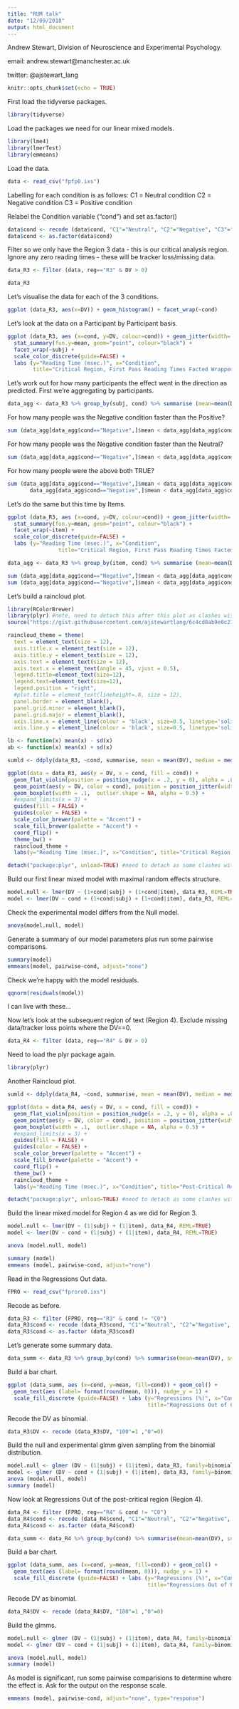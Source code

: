 ```yaml
---
title: "RUM talk"
date: "12/09/2018"
output: html_document
---
```


Andrew Stewart, Division of Neuroscience and Experimental Psychology.

email: andrew.stewart@manchester.ac.uk

twitter: @ajstewart_lang

```r
knitr::opts_chunk$set(echo = TRUE)
```

First load the tidyverse packages.

```r
library(tidyverse)
```

Load the packages we need for our linear mixed models.

```r
library(lme4)
library(lmerTest)
library(emmeans)
```

Load the data.

```r
data <- read_csv("fpfp0.ixs")
```

Labelling for each condition is as follows:
C1 = Neutral condition
C2 = Negative condition
C3 = Positive condition

Relabel the Condition variable ("cond") and set as.factor()

```r
data$cond <- recode (data$cond, "C1"="Neutral", "C2"="Negative", "C3"="Positive")
data$cond <- as.factor(data$cond)
```

Filter so we only have the Region 3 data - this is our critical analysis region. Ignore any zero reading times - these will be tracker loss/missing data.

```r
data_R3 <- filter (data, reg=="R3" & DV > 0)

data_R3
```

Let's visualise the data for each of the 3 conditions.

```r
ggplot (data_R3, aes(x=DV)) + geom_histogram() + facet_wrap(~cond)
```

Let's look at the data on a Participant by Participant basis.

```r
ggplot (data_R3, aes (x=cond, y=DV, colour=cond)) + geom_jitter(width=.1, alpha=.5) + 
  stat_summary(fun.y=mean, geom="point", colour="black") +
  facet_wrap(~subj) +
  scale_color_discrete(guide=FALSE) + 
  labs (y="Reading Time (msec.)", x="Condition", 
        title="Critical Region, First Pass Reading Times Facted Wrapped by Participant")
```

Let's work out for how many participants the effect went in the direction as predicted. First we're aggregating by participants.

```r
data_agg <- data_R3 %>% group_by(subj, cond) %>% summarise (mean=mean(DV), sd=sd(DV))
```

For how many people was the Negative condition faster than the Positive?

```r
sum (data_agg[data_agg$cond=="Negative",]$mean < data_agg[data_agg$cond=="Positive",]$mean)
```

For how many people was the Negative condition faster than the Neutral?

```r
sum (data_agg[data_agg$cond=="Negative",]$mean < data_agg[data_agg$cond=="Neutral",]$mean)
```

For how many people were the above both TRUE?

```r
sum (data_agg[data_agg$cond=="Negative",]$mean < data_agg[data_agg$cond=="Positive",]$mean & 
       data_agg[data_agg$cond=="Negative",]$mean < data_agg[data_agg$cond=="Neutral",]$mean)
```

Let's do the same but this time by Items.

```r
ggplot (data_R3, aes (x=cond, y=DV, colour=cond)) + geom_jitter(width=.1, alpha=.5) + 
  stat_summary(fun.y=mean, geom="point", colour="black") +
  facet_wrap(~item) +
  scale_color_discrete(guide=FALSE) + 
  labs (y="Reading Time (msec.)", x="Condition",
                title="Critical Region, First Pass Reading Times Facted Wrapped by Item")
```

```r
data_agg <- data_R3 %>% group_by(item, cond) %>% summarise (mean=mean(DV), sd=sd(DV))

sum (data_agg[data_agg$cond=="Negative",]$mean < data_agg[data_agg$cond=="Positive",]$mean)
sum (data_agg[data_agg$cond=="Negative",]$mean < data_agg[data_agg$cond=="Neutral",]$mean)
```

Let's build a raincloud plot.

```r
library(RColorBrewer)
library(plyr) #note, need to detach this after this plot as clashes with aspects of dplyr
source("https://gist.githubusercontent.com/ajstewartlang/6c4cd8ab9e0c27747424acdfb3b4cff6/raw/fb53bd97121f7f9ce947837ef1a4c65a73bffb3f/geom_flat_violin.R")
```

```r
raincloud_theme = theme(
  text = element_text(size = 12),
  axis.title.x = element_text(size = 12),
  axis.title.y = element_text(size = 12),
  axis.text = element_text(size = 12),
  axis.text.x = element_text(angle = 45, vjust = 0.5),
  legend.title=element_text(size=12),
  legend.text=element_text(size=12),
  legend.position = "right",
  #plot.title = element_text(lineheight=.8, size = 12),
  panel.border = element_blank(),
  panel.grid.minor = element_blank(),
  panel.grid.major = element_blank(),
  axis.line.x = element_line(colour = 'black', size=0.5, linetype='solid'),
  axis.line.y = element_line(colour = 'black', size=0.5, linetype='solid'))

lb <- function(x) mean(x) - sd(x)
ub <- function(x) mean(x) + sd(x)

sumld <- ddply(data_R3, ~cond, summarise, mean = mean(DV), median = median(DV), lower = lb(DV), upper = ub(DV))

ggplot(data = data_R3, aes(y = DV, x = cond, fill = cond)) +
  geom_flat_violin(position = position_nudge(x = .2, y = 0), alpha = .8, trim=FALSE) +
  geom_point(aes(y = DV, color = cond), position = position_jitter(width = .15), size = .5, alpha = 0.8) +
  geom_boxplot(width = .1,  outlier.shape = NA, alpha = 0.5) +
  #expand_limits(x = 3) +
  guides(fill = FALSE) +
  guides(color = FALSE) +
  scale_color_brewer(palette = "Accent") +
  scale_fill_brewer(palette = "Accent") +
  coord_flip() +
  theme_bw() +
  raincloud_theme +
  labs(y="Reading Time (msec.)", x="Condition", title="Critical Region, First Pass Reading Times")

detach("package:plyr", unload=TRUE) #need to detach as some clashes with dplyr
```

Build our first linear mixed model with maximal random effects structure.

```r
model.null <- lmer(DV ~ (1+cond|subj) + (1+cond|item), data_R3, REML=TRUE)
model <- lmer(DV ~ cond + (1+cond|subj) + (1+cond|item), data_R3, REML=TRUE)
```

Check the experimental model differs from the Null model.

```r
anova(model.null, model)
```

Generate a summary of our model parameters plus run some pairwise comparisons.

```r
summary(model)
emmeans(model, pairwise~cond, adjust="none")
```

Check we're happy with the model residuals.

```r
qqnorm(residuals(model))
```

I can live with these...

Now let's look at the subsequent region of text (Region 4). Exclude missing data/tracker loss points where the DV==0.

```r
data_R4 <- filter (data, reg=="R4" & DV > 0)
```

Need to load the plyr package again.

```r
library(plyr)
```

Another Raincloud plot.

```r
sumld <- ddply(data_R4, ~cond, summarise, mean = mean(DV), median = median(DV), lower = lb(DV), upper = ub(DV))

ggplot(data = data_R4, aes(y = DV, x = cond, fill = cond)) +
  geom_flat_violin(position = position_nudge(x = .2, y = 0), alpha = .8, trim=FALSE) +
  geom_point(aes(y = DV, color = cond), position = position_jitter(width = .15), size = .5, alpha = 0.8) +
  geom_boxplot(width = .1,  outlier.shape = NA, alpha = 0.5) +
  #expand_limits(x = 3) +
  guides(fill = FALSE) +
  guides(color = FALSE) +
  scale_color_brewer(palette = "Accent") +
  scale_fill_brewer(palette = "Accent") +
  coord_flip() +
  theme_bw() +
  raincloud_theme +
  labs(y="Reading Time (msec.)", x="Condition", title="Post-Critical Region, First Pass Reading Times")

detach("package:plyr", unload=TRUE) #need to detach as some clashes with dplyr
```

Build the linear mixed model for Region 4 as we did for Region 3.

```r
model.null <- lmer(DV ~ (1|subj) + (1|item), data_R4, REML=TRUE)
model <- lmer(DV ~ cond + (1|subj) + (1|item), data_R4, REML=TRUE)

anova (model.null, model)

summary (model)
emmeans (model, pairwise~cond, adjust="none")
```

Read in the Regressions Out data.

```r
FPRO <- read_csv("fproro0.ixs")
```

Recode as before.

```r
data_R3 <- filter (FPRO, reg=="R3" & cond != "C0")
data_R3$cond <- recode (data_R3$cond, "C1"="Neutral", "C2"="Negative", "C3"="Positive")
data_R3$cond <- as.factor (data_R3$cond)
```

Let's generate some summary data.

```r
data_summ <- data_R3 %>% group_by(cond) %>% summarise(mean=mean(DV), sd=sd(DV))
```

Build a bar chart.

```r
ggplot (data_summ, aes (x=cond, y=mean, fill=cond)) + geom_col() + 
  geom_text(aes (label= format(round(mean, 0))), nudge_y = 1) +
  scale_fill_discrete (guide=FALSE) + labs (y="Regressions (%)", x="Condition", 
                                            title="Regressions Out of Critical Region")
```

Recode the DV as binomial.

```r
data_R3$DV <- recode (data_R3$DV, "100"=1 ,"0"=0)
```

Build the null and experimental glmm given sampling from the binomial distribution.

```r
model.null <- glmer (DV ~ (1|subj) + (1|item), data_R3, family=binomial)
model <- glmer (DV ~ cond + (1|subj) + (1|item), data_R3, family=binomial)
anova (model.null, model)
summary (model)
```

Now look at Regressions Out of the post-critical region (Region 4).

```r
data_R4 <- filter (FPRO, reg=="R4" & cond != "C0")
data_R4$cond <- recode (data_R4$cond, "C1"="Neutral", "C2"="Negative", "C3"="Positive")
data_R4$cond <- as.factor (data_R4$cond)

data_summ <- data_R4 %>% group_by(cond) %>% summarise(mean=mean(DV), sd=sd(DV))
```

Build a bar chart.

```r
ggplot (data_summ, aes (x=cond, y=mean, fill=cond)) + geom_col() + 
  geom_text(aes (label= format(round(mean, 0))), nudge_y = 1) +
  scale_fill_discrete (guide=FALSE) + labs (y="Regressions (%)", x="Condition",
                                            title="Regressions Out of Post-Critical Region")
```

Recode DV as binomial.

```r
data_R4$DV <- recode (data_R4$DV, "100"=1 ,"0"=0)
```

Build the glmms.

```r
model.null <- glmer (DV ~ (1|subj) + (1|item), data_R4, family=binomial)
model <- glmer (DV ~ cond + (1|subj) + (1|item), data_R4, family=binomial)

anova (model.null, model)
summary (model)
```

As model is significant, run some pairwise comparisions to determine where the effect is. Ask for the output on the response scale.

```r
emmeans (model, pairwise~cond, adjust="none", type="response")
```




